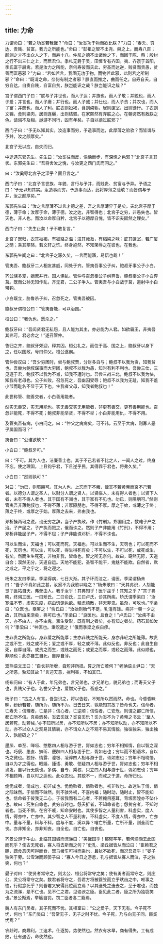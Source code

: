 ```yaml
---
---
---
```

title: 力命
---




力谓命曰：“若之功奚若我哉？”命曰：“汝奚功于物而欲比朕？”力曰：“寿夭、穷达、贵贱、贫富，我力之所能也。”命曰：“彭祖之智不出尧、舜之上，而寿八百；颜渊之才不出众人之下，而寿十八。仲尼之德不出诸侯之下，而困于陈、蔡；殷纣之行不出三仁之上，而居君位。季札无爵于吴，田恒专有齐国。夷、齐饿于首阳，季氏富于展禽。若是汝力之所能，奈何寿彼而夭此，穷圣而达逆，贱贤而贵愚，贫善而富恶邪？”力曰：“若如若言，我固无功于物，而物若此邪，此则若之所制邪？”命曰：“既谓之命，奈何有制之者邪？朕直而推之，曲而任之。自寿自夭，自穷自达，自贵自贱，自富自贫，朕岂能识之哉？朕岂能识之哉？”

宫子谓西门子曰：“朕与子并世也，而人子达；并族也，而人子敬；并貌也，而人子爱；并言也，而人子庸；并行也，而人子诚；并仕也，而人子贵；并农也，而人子富；并商也，而人子利。朕衣则裋褐，食则粢粝，居则蓬室，出则徒行。子衣则文锦，食则粱肉，居则连欐，出则结驷。在家熙然有弃朕之心，在朝谔然有敖朕之色。请谒不及相，遨游不同行，固有年矣。子自以德过朕邪？”

西门子曰：“予无以知其实。汝造事而穷，予造事而达，此厚薄之验欤？而皆谓与予并，汝之颜厚矣。”

北宫子无以应，自失而归。

中途遇东郭先生。先生曰：“汝奚往而反，偊偊而步，有深愧之色邪？”北宫子言其状。东郭先生曰：“吾将舍汝之愧，与汝更之西门氏而问之。”

曰：“汝奚辱北宫子之深乎？固且言之。”

西门子曰：“北宫子言世族、年貌、言行与予并，而贱贵、贫富与予异。予语之曰：‘予无以知其实。汝造事而穷，予造事而达，此将厚薄之验欤？而皆谓与予并，汝之颜厚矣。’”

东郭先生曰：“汝之言厚薄不过言才德之差，吾之言厚薄异于是矣。夫北宫子厚于德，薄于命；汝厚于命，薄于德。汝之达，非智得也；北宫子之穷，非愚失也。皆天也，非人也。而汝以命厚自矜，北宫子以德厚自愧，皆不识夫固然之理矣。”

西门子曰：“先生止矣！予不敢复言。”

北宫子既归，衣其裋褐，有狐貉之温；进其茙菽，有稻粱之味；庇其蓬室，若广厦之荫；乘其筚辂，若文轩之饰。终身逌然，不知荣辱之在彼也，在我也。

东郭先生闻之曰：“北宫子之寐久矣，一言而能寤，易悟也哉！”

管夷吾、鲍叔牙二人相友甚戚，同处于齐。管夷吾事公子纠，鲍叔牙事公子小白。

齐公族多宠，嫡庶并行。国人惧乱。管仲与召忽奉公子纠奔鲁，鲍叔奉公子小白奔莒。既而公孙无知作乱，齐无君，二公子争入。管夷吾与小白战于莒，道射中小白带钩。

小白既立，胁鲁杀子纠，召忽死之，管夷吾被囚。

鲍叔牙谓桓公曰：“管夷吾能，可以治国。”

桓公曰：“我仇也，愿杀之。”

鲍叔牙曰：“吾闻贤君无私怨，且人能为其主，亦必能为人君。如欲霸王，非夷吾其弗可。君必舍之！”遂召管仲。

鲁归之齐，鲍叔牙郊迎，释其囚。桓公礼之，而位于高、国之上，鲍叔牙以身下之，任以国政，号曰仲父。桓公遂霸。

管仲尝叹曰：“吾少穷困时，尝与鲍叔贾，分财多自与；鲍叔不以我为贪，知我贫也。吾尝为鲍叔谋事而大穷困，鲍叔不以我为愚，知时有利不利也。吾尝三仕，三见逐于君，鲍叔不以我为不肖，知我不遭时也。吾尝三战三北，鲍叔不以我为怯，知我有老母也。公子纠败，召忽死之，吾幽囚受辱；鲍叔不以我为无耻，知我不羞小节而耻名不显于天下也。生我者父母，知我者鲍叔也！”

此世称管、鲍善交者，小白善用能者。

然实无善交，实无用能也。实无善交实无用能者，非更有善交，更有善用能也。召忽非能死，不得不死；鲍叔非能举贤，不得不举；小白非能用仇，不得不用。

及管夷吾有病，小白问之，曰：“仲父之病病矣，可不讳。云至于大病，则寡人恶乎属国而可？”

夷吾曰：“公谁欲欤？”

小白曰：“鲍叔牙可。”

曰：“不可。其为人也，洁廉善士也。其于不己若者不比之人，一闻人之过，终身不忘。使之理国，上且钩乎君，下且逆乎民。其得罪于君也，将弗久矣。”

小白曰：“然则孰可？”

对曰：“勿已，则隰朋可。其为人也，上忘而下不叛，愧其不若黄帝而哀不己若者。以德分人谓之圣人，以财分人谓之贤人。以贤临人，未有得人者也；以贤下人者，未有不得人者也。其于国有不闻也，其于家有不见也。勿已，则隰朋可。”然则管夷吾非薄鲍叔也，不得不薄；非厚隰朋也，不得不厚。厚之于始，或薄之于终；薄之于终，或厚之于始。厚薄之去来，弗由我也。

邓析操两可之说，设无穷之辞，当子产执政，作《竹刑》。郑国用之，数难子产之治。子产屈之，子产执而戮之，俄而诛之。然则子产非能用《竹刑》，不得不用；邓析非能屈子产，不得不屈；子产非能诛邓析，不得不诛也。

可以生而生，天福也；可以死而死，天福也。可以生而不生，天罚也；可以死而不死，天罚也。可以生，可以死，得生得死有矣；不可以生，不可以死，或死或生，有矣。然而生生死死，非物非我，皆命也。智之所无奈何。故曰，窈然无际，天道自会；漠然无分，天道自运。天地不能犯，圣智不能干，鬼魅不能欺。自然者，默之成之，平之宁之，将之迎之。

杨朱之友曰季梁。季梁得病，七日大渐。其子环而泣之，请医。季梁谓杨朱曰：“吾子不肖如此之甚，汝奚不为我歌以晓之？”杨朱歌曰：“天其弗识，人胡能觉？匪祐自天，弗孽由人。我乎汝乎！其弗知乎！医乎巫乎！其知之乎？”其子弗晓，终谒三医。一曰矫氏，二曰俞氏，三曰卢氏，诊其所疾。矫氏谓季梁曰：“汝寒温不节，虚实失度，病由饥饱色欲。精虑烦散，非天非鬼。虽渐，可攻也。”季梁曰：“众医也。亟屏之！”俞氏曰：“汝始则胎气不足，乳湩有馀。病非一朝一夕之故，其所由来渐矣，弗可已也。”季梁曰：“良医也。且食之！”卢氏曰：“汝疾不由天，亦不由人，亦不由鬼。禀生受形，既有制之者矣，亦有知之者矣。药石其如汝何？”季梁曰：“神医也。重贶遣之！”俄而季梁之疾自瘳。

生非贵之所能存，身非爱之所能厚；生亦非贱之所能夭，身亦非轻之所能薄。故贵之或不生，贱之或不死；爱之或不厚，轻之或不薄。此似反也，非反也；此自生自死，自厚自薄。或贵之而生，或贱之而死；或爱之而厚，或轻之而薄。此似顺也，非顺也；此亦自生自死，自厚自薄。

鬻熊语文王曰：“自长非所增，自短非所损。算之所亡若何？”老聃语关尹曰：“天之所恶，孰知其故？”言迎天意，揣利害，不如其已。

杨布问曰：“有人于此，年兄弟也，言兄弟也，才兄弟也，貌兄弟也；而寿夭父子也，贵贱父子也，名誉父子也，爱憎父子也。吾惑之。”

杨子曰：“古之人有言，吾尝识之，将以告若。不知所以然而然，命也。今昏昏昧昧，纷纷若若，随所为，随所不为。日去日来，孰能知其故？皆命也夫。信命者，亡寿夭；信理者，亡是非；信心者，亡逆顺；信性者，亡安危。则谓之都亡所信，都亡所不信。真矣悫矣，奚去奚就？奚哀奚乐？奚为奚不为？黄帝之书云：‘至人居若死，动若械。’亦不知所以居，亦不知所以不居；亦不知所以动，亦不知所以不动。亦不以众人之观易其情貌，亦不谓众人之不观不易其情貌。独往独来，独出独入，孰能碍之？”

墨杘、单至、啴咺、憋懯四人相与游于世，胥如志也；穷年不相知情，自以智之深也。巧佞、愚直、婩斫、便辟四人相与游于世，胥如志也；穷年而不相语术，自以巧之微也。狡犽、情露、瀽极、凌谇四人相与游于世，胥如志也；穷年不相晓悟，自以为才之得也。眠娗、諈诿、勇敢、怯疑四人相与游于世，胥如志也；穷年不相谪发，自以行无戾也。多偶、自专、乘权、只立四人相与游于世，胥如志也；穷年不相顾眄，自以时之适也。此众态也。其貌不一，而咸之于道，命所归也。

佹佹成者，俏成也，初非成也。佹佹败者，俏败者也，初非败也。故迷生于俏，俏之际昧然。于俏而不昧然，则不骇外祸，不喜内福；随时动，随时止，智不能知也。信命者于彼我无二心。于彼我而有二心者，不若掩目塞耳，背坂面隍亦不坠仆也。故曰：死生自命也，贫穷自时也。怨夭折者，不知命者也；怨贫穷者，不知时者也。当死不惧，在穷不戚，知命安时也。其使多智之人量利害，料虚实，度人情，得亦中，亡亦中。其少智之人不量利害，不料虚实，不度人情，得亦中，亡亦中。量与不量，料与不料，度与不度，奚以异？唯亡所量，亡所不量，则全而亡丧。亦非知全，亦非知丧，自全也，自亡也，自丧也。

齐景公游于牛山，北临其国城而流涕曰：“美哉国乎！郁郁芊芊，若何滴滴去此国而死乎？使古无死者，寡人将去斯而之何？”史孔、梁丘据皆从而泣曰：“臣赖君之赐，疏食恶肉可得而食，驽马棱车可得而乘也，且犹不欲死，而况吾君乎！”晏子独笑于旁。公雪涕而顾晏子曰：“寡人今日之游悲，孔与据皆从寡人而泣，子之独笑，何也？”

晏子对曰：“使贤者常守之，则太公、桓公将常守之矣；使有勇者而常守之，则庄公、灵公将常守之矣。数君者将守之，吾君方将被蓑笠而立乎畎亩之中，唯事之恤，行假念死乎？则吾君又安得此位而立焉？以其迭处之迭去之，至于君也，而独为之流涕，是不仁也。见不仁之君，见谄谀之臣。臣见此二者，臣之所为独窃笑也。”景公惭焉，举觞自罚。罚二臣者各二觞焉。

魏人有东门吴者，其子死而不忧。其相室曰：“公之爱子，天下无有。今子死不忧，何也？”东门吴曰：“吾常无子，无子之时不忧。今子死，乃与向无子同，臣奚忧焉？”

农赴时，商趣利，工追术，仕逐势，势使然也。然农有水旱，商有得失，工有成败，仕有遇否，命使然也。